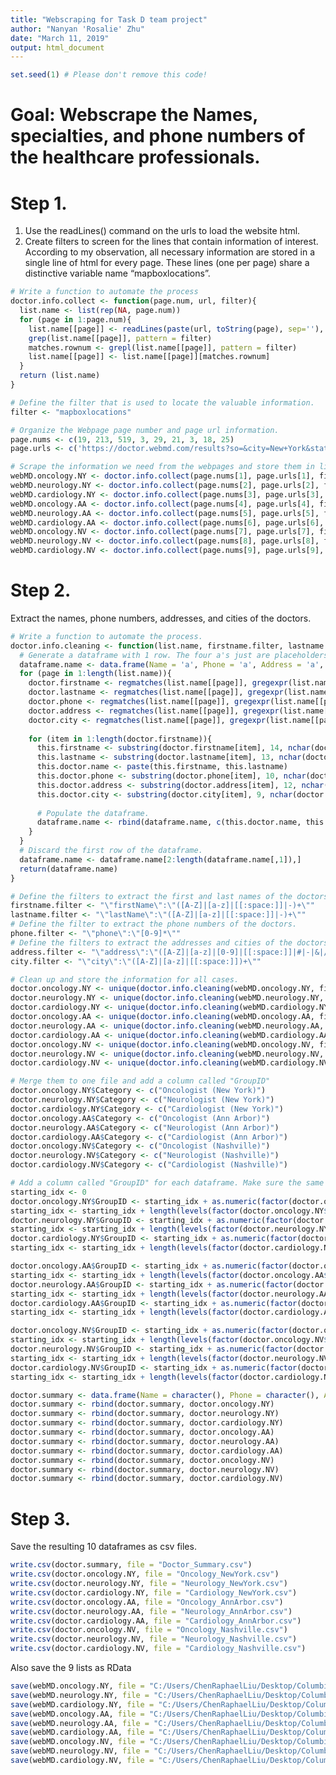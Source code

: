 ```yaml
---
title: "Webscraping for Task D team project"
author: "Nanyan 'Rosalie' Zhu"
date: "March 11, 2019"
output: html_document
---
```


```r
set.seed(1) # Please don't remove this code!
```

# Goal: Webscrape the Names, specialties, and phone numbers of the healthcare professionals.

# Step 1. 
1) Use the readLines() command on the urls to load the website html.
2) Create filters to screen for the lines that contain information of interest.
According to my observation, all necessary information are stored in a single line of html for every page. These lines (one per page) share a distinctive variable name "mapboxlocations".
```r
# Write a function to automate the process
doctor.info.collect <- function(page.num, url, filter){
  list.name <- list(rep(NA, page.num))
  for (page in 1:page.num){
    list.name[[page]] <- readLines(paste(url, toString(page), sep=''), warn = FALSE)
    grep(list.name[[page]], pattern = filter)
    matches.rownum <- grepl(list.name[[page]], pattern = filter)
    list.name[[page]] <- list.name[[page]][matches.rownum]
  }
  return (list.name)
}

# Define the filter that is used to locate the valuable information.
filter <- "mapboxlocations"

# Organize the Webpage page number and page url information.
page.nums <- c(19, 213, 519, 3, 29, 21, 3, 18, 25)
page.urls <- c('https://doctor.webmd.com/results?so=&city=New+York&state=NY&zip=&lat=40.7142&lon=-74.0059&ln=oncology&loc=New+York%2C+NY&pagenumber=','https://doctor.webmd.com/results?tname=Neurology&city=New%20York&state=NY&zip=&lat=40.7142&lon=-74.0059&s=501&so=&sd=29282&pagenumber=','https://doctor.webmd.com/results?so=&city=New+York&state=NY&zip=&lat=40.7142&lon=-74.0059&ln=cardiology&loc=New+York%2C+NY&pagenumber=','https://doctor.webmd.com/results?so=&city=Ann+Arbor&state=MI&zip=&lat=42.2753&lon=-83.7307&ln=oncology&loc=Ann+Arbor%2C+MI&pagenumber=','https://doctor.webmd.com/results?tname=Neurology&city=Ann+Arbor&state=MI&zip=&lat=42.2708&lon=-83.7263&s=505&so=&sd=29282&pagenumber=','https://doctor.webmd.com/results?tname=Cardiology&city=Ann+Arbor&state=MI&zip=&lat=42.2708&lon=-83.7263&s=505&so=&sd=29236&pagenumber=','https://doctor.webmd.com/results?so=&city=Nashville&state=TN&zip=&lat=36.1658&lon=-86.7844&ln=oncology&loc=Nashville%2C+TN&pagenumber=','https://doctor.webmd.com/results?so=&city=Nashville&state=TN&zip=&lat=36.1658&lon=-86.7844&ln=neurology&loc=Nashville%2C+TN&pagenumber=','https://doctor.webmd.com/results?tname=Cardiology&city=Nashville&state=TN&zip=&lat=36.1658&lon=-86.7844&s=659&so=&sd=29236&pagenumber=')

# Scrape the information we need from the webpages and store them in lists.
webMD.oncology.NY <- doctor.info.collect(page.nums[1], page.urls[1], filter)
webMD.neurology.NY <- doctor.info.collect(page.nums[2], page.urls[2], filter)
webMD.cardiology.NY <- doctor.info.collect(page.nums[3], page.urls[3], filter)
webMD.oncology.AA <- doctor.info.collect(page.nums[4], page.urls[4], filter)
webMD.neurology.AA <- doctor.info.collect(page.nums[5], page.urls[5], filter)
webMD.cardiology.AA <- doctor.info.collect(page.nums[6], page.urls[6], filter)
webMD.oncology.NV <- doctor.info.collect(page.nums[7], page.urls[7], filter)
webMD.neurology.NV <- doctor.info.collect(page.nums[8], page.urls[8], filter)
webMD.cardiology.NV <- doctor.info.collect(page.nums[9], page.urls[9], filter)
```

# Step 2.
Extract the names, phone numbers, addresses, and cities of the doctors.
```r
# Write a function to automate the process.
doctor.info.cleaning <- function(list.name, firstname.filter, lastname.filter, phone.filter, address.filter, city.filter){
  # Generate a dataframe with 1 row. The four a's just are placeholders.
  dataframe.name <- data.frame(Name = 'a', Phone = 'a', Address = 'a', City = 'a', stringsAsFactors = FALSE)
  for (page in 1:length(list.name)){
    doctor.firstname <- regmatches(list.name[[page]], gregexpr(list.name[[page]], pattern = firstname.filter))[[1]]
    doctor.lastname <- regmatches(list.name[[page]], gregexpr(list.name[[page]], pattern = lastname.filter))[[1]]
    doctor.phone <- regmatches(list.name[[page]], gregexpr(list.name[[page]], pattern = phone.filter))[[1]]
    doctor.address <- regmatches(list.name[[page]], gregexpr(list.name[[page]], pattern = address.filter))[[1]]
    doctor.city <- regmatches(list.name[[page]], gregexpr(list.name[[page]], pattern = city.filter))[[1]]
    
    for (item in 1:length(doctor.firstname)){
      this.firstname <- substring(doctor.firstname[item], 14, nchar(doctor.firstname[item]) - 1)
      this.lastname <- substring(doctor.lastname[item], 13, nchar(doctor.lastname[item]) - 1)
      this.doctor.name <- paste(this.firstname, this.lastname)
      this.doctor.phone <- substring(doctor.phone[item], 10, nchar(doctor.phone[item]) - 1)
      this.doctor.address <- substring(doctor.address[item], 12, nchar(doctor.address[item]) - 2)
      this.doctor.city <- substring(doctor.city[item], 9, nchar(doctor.city[item]) - 1)
      
      # Populate the dataframe.
      dataframe.name <- rbind(dataframe.name, c(this.doctor.name, this.doctor.phone, this.doctor.address, this.doctor.city))
    }
  }
  # Discard the first row of the dataframe.
  dataframe.name <- dataframe.name[2:length(dataframe.name[,1]),]
  return(dataframe.name)
}

# Define the filters to extract the first and last names of the doctors.
firstname.filter <- "\"firstName\":\"([A-Z]|[a-z]|[[:space:]]|-)+\""
lastname.filter <- "\"lastName\":\"([A-Z]|[a-z]|[[:space:]]|-)+\""
# Define the filter to extract the phone numbers of the doctors.
phone.filter <- "\"phone\":\"[0-9]*\""
# Define the filters to extract the addresses and cities of the doctors.
address.filter <- "\"address\":\"([A-Z]|[a-z]|[0-9]|[[:space:]]|#|-|&|/|[.])*,\""
city.filter <- "\"city\":\"([A-Z]|[a-z]|[[:space:]])+\""

# Clean up and store the information for all cases.
doctor.oncology.NY <- unique(doctor.info.cleaning(webMD.oncology.NY, firstname.filter, lastname.filter, phone.filter, address.filter, city.filter))
doctor.neurology.NY <- unique(doctor.info.cleaning(webMD.neurology.NY, firstname.filter, lastname.filter, phone.filter, address.filter, city.filter))
doctor.cardiology.NY <- unique(doctor.info.cleaning(webMD.cardiology.NY, firstname.filter, lastname.filter, phone.filter, address.filter, city.filter))
doctor.oncology.AA <- unique(doctor.info.cleaning(webMD.oncology.AA, firstname.filter, lastname.filter, phone.filter, address.filter, city.filter))
doctor.neurology.AA <- unique(doctor.info.cleaning(webMD.neurology.AA, firstname.filter, lastname.filter, phone.filter, address.filter, city.filter))
doctor.cardiology.AA <- unique(doctor.info.cleaning(webMD.cardiology.AA, firstname.filter, lastname.filter, phone.filter, address.filter, city.filter))
doctor.oncology.NV <- unique(doctor.info.cleaning(webMD.oncology.NV, firstname.filter, lastname.filter, phone.filter, address.filter, city.filter))
doctor.neurology.NV <- unique(doctor.info.cleaning(webMD.neurology.NV, firstname.filter, lastname.filter, phone.filter, address.filter, city.filter))
doctor.cardiology.NV <- unique(doctor.info.cleaning(webMD.cardiology.NV, firstname.filter, lastname.filter, phone.filter, address.filter, city.filter))

# Merge them to one file and add a column called "GroupID"
doctor.oncology.NY$Category <- c("Oncologist (New York)")
doctor.neurology.NY$Category <- c("Neurologist (New York)")
doctor.cardiology.NY$Category <- c("Cardiologist (New York)")
doctor.oncology.AA$Category <- c("Oncologist (Ann Arbor)")
doctor.neurology.AA$Category <- c("Neurologist (Ann Arbor)")
doctor.cardiology.AA$Category <- c("Cardiologist (Ann Arbor)")
doctor.oncology.NV$Category <- c("Oncologist (Nashville)")
doctor.neurology.NV$Category <- c("Neurologist (Nashville)")
doctor.cardiology.NV$Category <- c("Cardiologist (Nashville)")

# Add a column called "GroupID" for each dataframe. Make sure the same GroupID imply the same address in the same category.
starting_idx <- 0
doctor.oncology.NY$GroupID <- starting_idx + as.numeric(factor(doctor.oncology.NY$Address))
starting_idx <- starting_idx + length(levels(factor(doctor.oncology.NY$Address)))
doctor.neurology.NY$GroupID <- starting_idx + as.numeric(factor(doctor.neurology.NY$Address))
starting_idx <- starting_idx + length(levels(factor(doctor.neurology.NY$Address)))
doctor.cardiology.NY$GroupID <- starting_idx + as.numeric(factor(doctor.cardiology.NY$Address))
starting_idx <- starting_idx + length(levels(factor(doctor.cardiology.NY$Address)))

doctor.oncology.AA$GroupID <- starting_idx + as.numeric(factor(doctor.oncology.AA$Address))
starting_idx <- starting_idx + length(levels(factor(doctor.oncology.AA$Address)))
doctor.neurology.AA$GroupID <- starting_idx + as.numeric(factor(doctor.neurology.AA$Address))
starting_idx <- starting_idx + length(levels(factor(doctor.neurology.AA$Address)))
doctor.cardiology.AA$GroupID <- starting_idx + as.numeric(factor(doctor.cardiology.AA$Address))
starting_idx <- starting_idx + length(levels(factor(doctor.cardiology.AA$Address)))

doctor.oncology.NV$GroupID <- starting_idx + as.numeric(factor(doctor.oncology.NV$Address))
starting_idx <- starting_idx + length(levels(factor(doctor.oncology.NV$Address)))
doctor.neurology.NV$GroupID <- starting_idx + as.numeric(factor(doctor.neurology.NV$Address))
starting_idx <- starting_idx + length(levels(factor(doctor.neurology.NV$Address)))
doctor.cardiology.NV$GroupID <- starting_idx + as.numeric(factor(doctor.cardiology.NV$Address))
starting_idx <- starting_idx + length(levels(factor(doctor.cardiology.NV$Address)))

doctor.summary <- data.frame(Name = character(), Phone = character(), Address = character(), City = character(), Category = character(), GroupID = integer())
doctor.summary <- rbind(doctor.summary, doctor.oncology.NY)
doctor.summary <- rbind(doctor.summary, doctor.neurology.NY)
doctor.summary <- rbind(doctor.summary, doctor.cardiology.NY)
doctor.summary <- rbind(doctor.summary, doctor.oncology.AA)
doctor.summary <- rbind(doctor.summary, doctor.neurology.AA)
doctor.summary <- rbind(doctor.summary, doctor.cardiology.AA)
doctor.summary <- rbind(doctor.summary, doctor.oncology.NV)
doctor.summary <- rbind(doctor.summary, doctor.neurology.NV)
doctor.summary <- rbind(doctor.summary, doctor.cardiology.NV)
```

# Step 3.
Save the resulting 10 dataframes as csv files.
```r
write.csv(doctor.summary, file = "Doctor_Summary.csv")
write.csv(doctor.oncology.NY, file = "Oncology_NewYork.csv")
write.csv(doctor.neurology.NY, file = "Neurology_NewYork.csv")
write.csv(doctor.cardiology.NY, file = "Cardiology_NewYork.csv")
write.csv(doctor.oncology.AA, file = "Oncology_AnnArbor.csv")
write.csv(doctor.neurology.AA, file = "Neurology_AnnArbor.csv")
write.csv(doctor.cardiology.AA, file = "Cardiology_AnnArbor.csv")
write.csv(doctor.oncology.NV, file = "Oncology_Nashville.csv")
write.csv(doctor.neurology.NV, file = "Neurology_Nashville.csv")
write.csv(doctor.cardiology.NV, file = "Cardiology_Nashville.csv")
```

Also save the 9 lists as RData
```r
save(webMD.oncology.NY, file = "C:/Users/ChenRaphaelLiu/Desktop/Columbia Courses/Rosalie/More Data/webMD.oncology.NY.Rdata")
save(webMD.neurology.NY, file = "C:/Users/ChenRaphaelLiu/Desktop/Columbia Courses/Rosalie/More Data/webMD.neurology.NY.Rdata")
save(webMD.cardiology.NY, file = "C:/Users/ChenRaphaelLiu/Desktop/Columbia Courses/Rosalie/More Data/webMD.cardiology.NY.Rdata")
save(webMD.oncology.AA, file = "C:/Users/ChenRaphaelLiu/Desktop/Columbia Courses/Rosalie/More Data/webMD.oncology.AA.Rdata")
save(webMD.neurology.AA, file = "C:/Users/ChenRaphaelLiu/Desktop/Columbia Courses/Rosalie/More Data/webMD.neurology.AA.Rdata")
save(webMD.cardiology.AA, file = "C:/Users/ChenRaphaelLiu/Desktop/Columbia Courses/Rosalie/More Data/webMD.cardiology.AA.Rdata")
save(webMD.oncology.NV, file = "C:/Users/ChenRaphaelLiu/Desktop/Columbia Courses/Rosalie/More Data/webMD.oncology.NV.Rdata")
save(webMD.neurology.NV, file = "C:/Users/ChenRaphaelLiu/Desktop/Columbia Courses/Rosalie/More Data/webMD.neurology.NV.Rdata")
save(webMD.cardiology.NV, file = "C:/Users/ChenRaphaelLiu/Desktop/Columbia Courses/Rosalie/More Data/webMD.cardiology.NV.Rdata")
```
